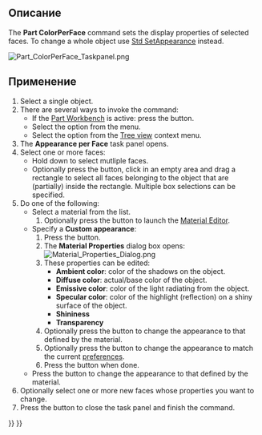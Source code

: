 <languages/>

{{Docnav
|[[Std_RandomColor|RandomColor]]
|[[Std_ToggleTransparency|ToggleTransparency]]
|[[Std_View_Menu|Std View Menu]]
|IconL=Std_RandomColor.svg
|IconR=Std_ToggleTransparency.svg
|IconC=Freecad.svg
}}

<div class="mw-translate-fuzzy">
{{GuiCommand/ru
|Name/ru=Установить цвет
|Name=Part_FaceColors
|MenuLocation=Context menu → Установить цвет
|Workbenches=[[Part_Workbench/ru|Part]], [[PartDesign_Workbench/ru|PartDesign]]
|SeeAlso=[[Std_SetAppearance/ru|Внешний вид]]
}}
</div>

<span id="Description"></span>
==Описание==

The '''Part ColorPerFace''' command sets the display properties of selected faces. To change a whole object use [[Std_SetAppearance|Std SetAppearance]] instead.

[[Image:Part_ColorPerFace_Taskpanel.png]]
{{Caption|The Set appearance per face task panel}}

<span id="Usage"></span>
==Применение==

# Select a single object.
# There are several ways to invoke the command:
#* If the [[Part_Workbench|Part Workbench]] is active: press the {{Button|[[Image:Part_ColorPerFace.svg|16px]] [[Part_ColorPerFace|Appearance per Face]]}} button.
#* Select the {{MenuCommand|View → [[Image:Part_ColorPerFace.svg|16px]] Appearance per Face}} option from the menu.
#* Select the {{MenuCommand|[[Image:Part_ColorPerFace.svg|16px]] Appearance per Face}} option from the [[Tree_view|Tree view]] context menu.
# The '''Appearance per Face''' task panel opens.
# Select one or more faces:
#* Hold down {{KEY|Ctrl}} to select mutliple faces.
#* Optionally press the {{Button|Box Selection}} button, click in an empty area and drag a rectangle to select all faces belonging to the object that are (partially) inside the rectangle. Multiple box selections can be specified.
# Do one of the following:
#* Select a material from the list.
#*# Optionally press the {{Button|Launch Editor}} button to launch the [[Material_Edit|Material Editor]].
#* Specify a '''Custom appearance''':
#*# Press the {{Button|Appearance}} button.
#*# The '''Material Properties''' dialog box opens:<br>[[Image:Material_Properties_Dialog.png]]
#*# These properties can be edited:
#*#* '''Ambient color''': color of the shadows on the object.
#*#* '''Diffuse color''': actual/base color of the object.
#*#* '''Emissive color''': color of the light radiating from the object.
#*#* '''Specular color''': color of the highlight (reflection) on a shiny surface of the object.
#*#* '''Shininess'''
#*#* '''Transparency'''
#*# Optionally press the {{Button|Reset}} button to change the appearance to that defined by the material.
#*# Optionally press the {{Button|Default}} button to change the appearance to match the current [[PartDesign_Preferences#Shape_appearance|preferences]].
#*# Press the {{Button|Close}} button when done.
#* Press the {{Button|Set to Default}} button to change the appearance to that defined by the material.
# Optionally select one or more new faces whose properties you want to change.
# Press the {{Button|OK}} button to close the task panel and finish the command.


{{Docnav
|[[Std_RandomColor|RandomColor]]
|[[Std_ToggleTransparency|ToggleTransparency]]
|[[Std_View_Menu|Std View Menu]]
|IconL=Std_RandomColor.svg
|IconR=Std_ToggleTransparency.svg
|IconC=Freecad.svg
}}

{{Std_Base_navi{{#translation:}}}}
{{Userdocnavi{{#translation:}}}}